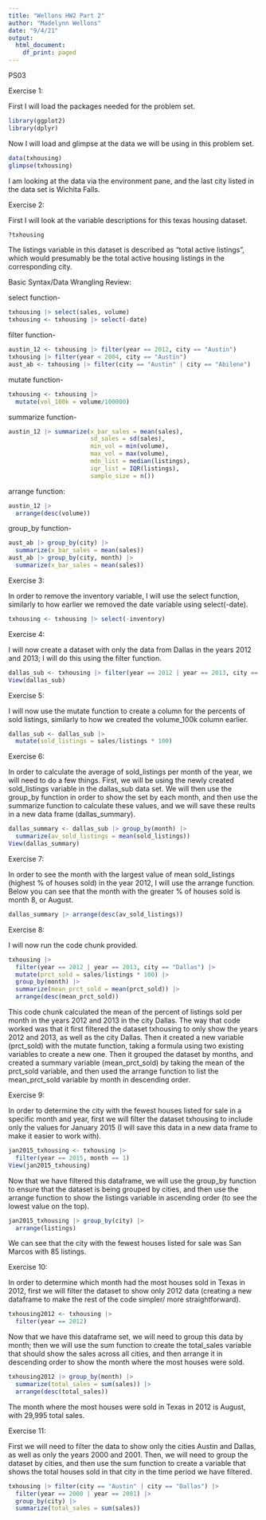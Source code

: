 ```yaml
---
title: "Wellons HW2 Part 2"
author: "Madelynn Wellons"
date: "9/4/21"
output:
  html_document:
    df_print: paged
---
```


PS03

Exercise 1:

First I will load the packages needed for the problem set.

```r
library(ggplot2)
library(dplyr)
```

Now I will load and glimpse at the data we will be using in this problem set.

```r
data(txhousing)
glimpse(txhousing)
```

I am looking at the data via the environment pane, and the last city listed in the data set is Wichita Falls. 

Exercise 2:

First I will look at the variable descriptions for this texas housing dataset.

```r
?txhousing
```

The listings variable in this dataset is described as "total active listings", which would presumably be the total active housing listings in the corresponding city.

Basic Syntax/Data Wrangling Review:

select function-
```r
txhousing |> select(sales, volume)
txhousing <- txhousing |> select(-date)
```

filter function-
```r
austin_12 <- txhousing |> filter(year == 2012, city == "Austin")
txhousing |> filter(year < 2004, city == "Austin")
aust_ab <- txhousing |> filter(city == "Austin" | city == "Abilene")
```

mutate function-
```r
txhousing <- txhousing |> 
  mutate(vol_100k = volume/100000)
```

summarize function-
```r
austin_12 |> summarize(x_bar_sales = mean(sales),
                       sd_sales = sd(sales),
                       min_vol = min(volume),
                       max_vol = max(volume),
                       mdn_list = median(listings),
                       iqr_list = IQR(listings),
                       sample_size = n())
```

arrange function:
```r
austin_12 |> 
  arrange(desc(volume))
```

group_by function-
```r
aust_ab |> group_by(city) |> 
  summarize(x_bar_sales = mean(sales))
aust_ab |> group_by(city, month) |> 
  summarize(x_bar_sales = mean(sales))
```

Exercise 3:

In order to remove the inventory variable, I will use the select function, similarly to how earlier we removed the date variable using select(-date).
```r
txhousing <- txhousing |> select(-inventory)
```

Exercise 4:

I will now create a dataset with only the data from Dallas in the years 2012 and 2013; I will do this using the filter function.
```r
dallas_sub <- txhousing |> filter(year == 2012 | year == 2013, city == "Dallas")
View(dallas_sub)
```

Exercise 5:

I will now use the mutate function to create a column for the percents of sold listings, similarly to how we created the volume_100k column earlier.
```r
dallas_sub <- dallas_sub |> 
  mutate(sold_listings = sales/listings * 100)
```

Exercise 6:

In order to calculate the average of sold_listings per month of the year, we will need to do a few things. First, we will be using the newly created sold_listings variable in the dallas_sub data set. We will then use the group_by function in order to show the set by each month, and then use the summarize function to calculate these values, and we will save these reults in a new data frame (dallas_summary).
```r
dallas_summary <- dallas_sub |> group_by(month) |> 
  summarize(av_sold_listings = mean(sold_listings))
View(dallas_summary)
```

Exercise 7:

In order to see the month with the largest value of mean sold_listings (highest % of houses sold) in the year 2012, I will use the arrange function. Below you can see that the month with the greater % of houses sold is month 8, or August.
```r
dallas_summary |> arrange(desc(av_sold_listings))
```

Exercise 8:

I will now run the code chunk provided.
```r
txhousing |> 
  filter(year == 2012 | year == 2013, city == "Dallas") |> 
  mutate(prct_sold = sales/listings * 100) |> 
  group_by(month) |> 
  summarize(mean_prct_sold = mean(prct_sold)) |> 
  arrange(desc(mean_prct_sold))
```

This code chunk calculated the mean of the percent of listings sold per month in the years 2012 and 2013 in the city Dallas. The way that code worked was that it first filtered the dataset txhousing to only show the years 2012 and 2013, as well as the city Dallas. Then it created a new variable (prct_sold) with the mutate function, taking a formula using two existing variables to create a new one. Then it grouped the dataset by months, and created a summary variable (mean_prct_sold) by taking the mean of the prct_sold variable, and then used the arrange function to list the mean_prct_sold variable by month in descending order.

Exercise 9:

In order to determine the city with the fewest houses listed for sale in a specific month and year, first we will filter the dataset txhousing to include only the values for January 2015 (I will save this data in a new data frame to make it easier to work with).
```r
jan2015_txhousing <- txhousing |> 
  filter(year == 2015, month == 1)
View(jan2015_txhousing)
```

Now that we have filtered this dataframe, we will use the group_by function to ensure that the dataset is being grouped by cities, and then use the arrange function to show the listings variable in ascending order (to see the lowest value on the top).
```r
jan2015_txhousing |> group_by(city) |> 
  arrange(listings)
```

We can see that the city with the fewest houses listed for sale was San Marcos with 85 listings.

Exercise 10:

In order to determine which month had the most houses sold in Texas in 2012, first we will filter the dataset to show only 2012 data (creating a new dataframe to make the rest of the code simpler/ more straightforward).
```r
txhousing2012 <- txhousing |> 
  filter(year == 2012)
```

Now that we have this dataframe set, we will need to group this data by month; then we will use the sum function to create the total_sales variable that should show the sales across all cities, and then arrange it in descending order to show the month where the most houses were sold.
```r
txhousing2012 |> group_by(month) |> 
  summarize(total_sales = sum(sales)) |> 
  arrange(desc(total_sales))
```

The month where the most houses were sold in Texas in 2012 is August, with 29,995 total sales.

Exercise 11:

First we will need to filter the data to show only the cities Austin and Dallas, as well as only the years 2000 and 2001. Then, we will need to group the dataset by cities, and then use the sum function to create a variable that shows the total houses sold in that city in the time period we have filtered.
```r
txhousing |> filter(city == "Austin" | city == "Dallas") |> 
  filter(year == 2000 | year == 2001) |> 
  group_by(city) |> 
  summarize(total_sales = sum(sales))
```


